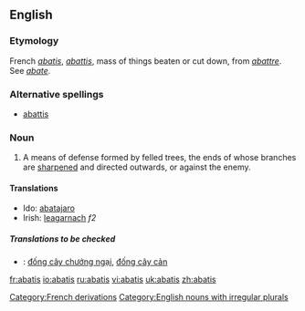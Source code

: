 {{wikisource1911Enc|Abatis}}{{wikipedia}}
==English==
===Etymology===

French ''[[#French|abatis]]'', ''[[abattis#French|abattis]]'', mass of things beaten or cut down, from ''[[abattre]]''. See ''[[abate]]''.

===Alternative spellings===
*[[abattis]]

===Noun===

{{en-noun|'''abatis '''or''' [[abatises]]'''}}

#A means of defense formed by felled trees, the ends of whose branches are [[sharpened]] and directed outwards, or against the enemy.

====Translations====
*Ido: [[abatajaro]]
*Irish: [[leagarnach]] ''f2''

=====Translations to be checked=====
{{checktrans}}
*{{ttbc|Vietnamese}}: [[đống cây chướng ngại]], [[đống cây cản]]

[[Category:French derivations]]
[[Category:English nouns with irregular plurals]]

[[fr:abatis]]
[[io:abatis]]
[[ru:abatis]]
[[vi:abatis]]
[[uk:abatis]]
[[zh:abatis]]